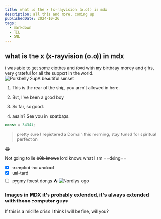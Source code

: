 ```yaml
---
title: what is the x (x-rayvision (o.o)) in mdx
description: all this and more, coming up
publishedDate: 2024-10-26
tags:
  - markdown
  - TIL
  - SNL
---
```


## what is the x (x-rayvision (o.o)) in mdx

I was able to get some clothes and food with my birthday money and gifts, very grateful for all the support in the world.
![Porkbelly SupA beautiful sunset](/src/assets/Foodie.MP.JPG)

1. This is the rear of the ship, you aren't allowed in here.

2. But, I've been a good boy.

3. So far, so good.

4. again? See you in, spatbags.

```javascript /directory/description/this
const = 34343;
```

> pretty sure I registered a Domain this morning, stay tuned for spiritual perfection

:joy:

Not going to lie ~~b0b knows~~ lord knows what I am ==doing==

- [x] trampled the undead
- [x] uni-tard
- [ ] pygmy forest dongs :tent:
      ![Nordlys logo](@/assets/thatwasmythought.jpg)

### Images in MDX it's probably extended, it's always extended with these computer guys

If this is a midlife crisis I think I will be fine, will you?
